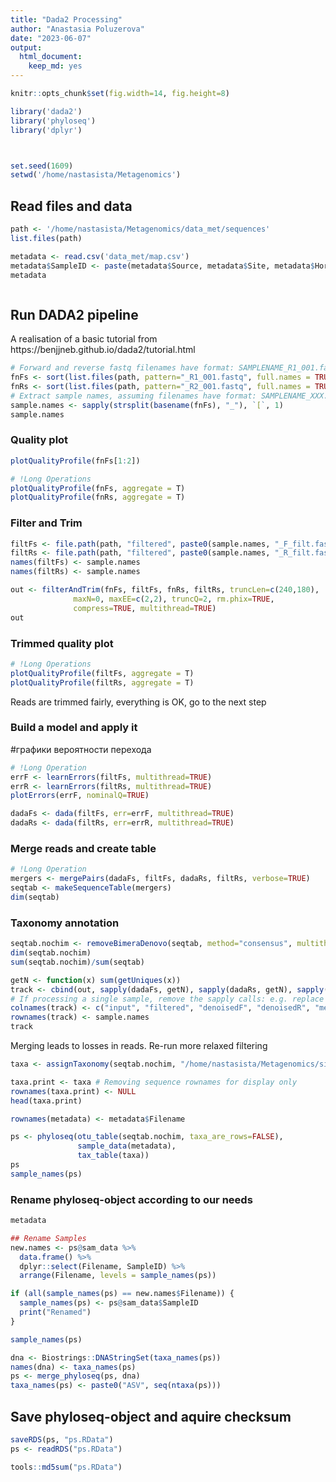 ```yaml
---
title: "Dada2 Processing"
author: "Anastasia Poluzerova"
date: "2023-06-07"
output: 
  html_document: 
    keep_md: yes
---
```


```r
knitr::opts_chunk$set(fig.width=14, fig.height=8) 

library('dada2')
library('phyloseq')
library('dplyr')



set.seed(1609)
setwd('/home/nastasista/Metagenomics')
```

## Read files and data

```r
path <- '/home/nastasista/Metagenomics/data_met/sequences'
list.files(path)
```

```r
metadata <- read.csv('data_met/map.csv')
metadata$SampleID <- paste(metadata$Source, metadata$Site, metadata$Horizont, metadata$Repeat, sep=".")
metadata
```
```r

```


## Run DADA2 pipeline

A realisation of a basic tutorial from
https://benjjneb.github.io/dada2/tutorial.html

```r
# Forward and reverse fastq filenames have format: SAMPLENAME_R1_001.fastq and SAMPLENAME_R2_001.fastq
fnFs <- sort(list.files(path, pattern="_R1_001.fastq", full.names = TRUE))
fnRs <- sort(list.files(path, pattern="_R2_001.fastq", full.names = TRUE))
# Extract sample names, assuming filenames have format: SAMPLENAME_XXX.fastq
sample.names <- sapply(strsplit(basename(fnFs), "_"), `[`, 1)
sample.names
```
### Quality plot

```r
plotQualityProfile(fnFs[1:2])

# !Long Operations
plotQualityProfile(fnFs, aggregate = T)
plotQualityProfile(fnRs, aggregate = T)
```
### Filter and Trim

```r
filtFs <- file.path(path, "filtered", paste0(sample.names, "_F_filt.fastq.gz"))
filtRs <- file.path(path, "filtered", paste0(sample.names, "_R_filt.fastq.gz"))
names(filtFs) <- sample.names
names(filtRs) <- sample.names

out <- filterAndTrim(fnFs, filtFs, fnRs, filtRs, truncLen=c(240,180),
              maxN=0, maxEE=c(2,2), truncQ=2, rm.phix=TRUE,
              compress=TRUE, multithread=TRUE)
out
```

### Trimmed quality plot

```r
# !Long Operations
plotQualityProfile(filtFs, aggregate = T)
plotQualityProfile(filtRs, aggregate = T)
```

Reads are trimmed fairly, everything is OK, go to the next step

### Build a model and apply it
#графики вероятности перехода

```r
# !Long Operation
errF <- learnErrors(filtFs, multithread=TRUE)
errR <- learnErrors(filtRs, multithread=TRUE)
plotErrors(errF, nominalQ=TRUE)

dadaFs <- dada(filtFs, err=errF, multithread=TRUE)
dadaRs <- dada(filtRs, err=errR, multithread=TRUE)
```

### Merge reads and create table

```r
# !Long Operation
mergers <- mergePairs(dadaFs, filtFs, dadaRs, filtRs, verbose=TRUE)
seqtab <- makeSequenceTable(mergers)
dim(seqtab)
```

### Taxonomy annotation

```r
seqtab.nochim <- removeBimeraDenovo(seqtab, method="consensus", multithread=TRUE, verbose=TRUE)
dim(seqtab.nochim)
sum(seqtab.nochim)/sum(seqtab)
```

```r
getN <- function(x) sum(getUniques(x))
track <- cbind(out, sapply(dadaFs, getN), sapply(dadaRs, getN), sapply(mergers, getN), rowSums(seqtab.nochim))
# If processing a single sample, remove the sapply calls: e.g. replace sapply(dadaFs, getN) with getN(dadaFs)
colnames(track) <- c("input", "filtered", "denoisedF", "denoisedR", "merged", "nonchim")
rownames(track) <- sample.names
track
```

Merging leads to losses in reads. Re-run more relaxed filtering

```r
taxa <- assignTaxonomy(seqtab.nochim, "/home/nastasista/Metagenomics/silva_nr_v132_train_set.fa.gz", multithread=TRUE)

taxa.print <- taxa # Removing sequence rownames for display only
rownames(taxa.print) <- NULL
head(taxa.print)
```
 
```r
rownames(metadata) <- metadata$Filename

ps <- phyloseq(otu_table(seqtab.nochim, taxa_are_rows=FALSE), 
               sample_data(metadata), 
               tax_table(taxa))
ps
sample_names(ps)
```

 
### Rename phyloseq-object according to our needs
 
```r
metadata
```



```r
## Rename Samples
new.names <- ps@sam_data %>% 
  data.frame() %>% 
  dplyr::select(Filename, SampleID) %>%  
  arrange(Filename, levels = sample_names(ps))

if (all(sample_names(ps) == new.names$Filename)) {
  sample_names(ps) <- ps@sam_data$SampleID
  print("Renamed")
}


```

```r

sample_names(ps)
```

```r
dna <- Biostrings::DNAStringSet(taxa_names(ps))
names(dna) <- taxa_names(ps)
ps <- merge_phyloseq(ps, dna)
taxa_names(ps) <- paste0("ASV", seq(ntaxa(ps)))
```

## Save phyloseq-object and aquire checksum

```r
saveRDS(ps, "ps.RData")
ps <- readRDS("ps.RData")

tools::md5sum("ps.RData")
```

